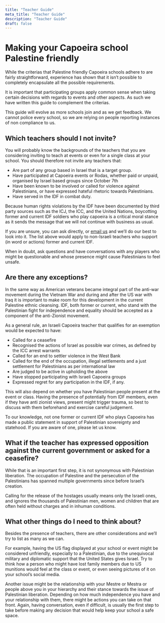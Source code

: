 ```yaml
---
title: "Teacher Guide"
meta_title: "Teacher Guide"
description: "Teacher Guide"
draft: false
---
```


# Making your Capoeira school Palestine friendly

While the criterias that Palestine friendly Capoeira schools adhere to are fairly straightforward, experience has shown that it isn’t possible to completely encapsulate all the possible requirements.

It is important that participating groups apply common sense when taking certain decisions with regards to events and other aspects. As such we have written this guide to complement the criterias.

<Notice type="note">
  This guide will evolve as more schools join and as we get feedback. We cannot
  police every school, so we are relying on people reporting instances of non
  compliance to us.
</Notice>

## Which teachers should I not invite?

You will probably know the backgrounds of the teachers that you are considering inviting to teach at events or even for a single class at your school. You should therefore not invite any teachers that:

- Are part of any group based in Israel that is a target group.
- Have participated at Capoeira events or Rodas, whether paid or unpaid, organised by Israel based groups since October 7th
- Have been known to be involved or called for violence against Palestinians, or have expressed hateful rhetoric towards Palestinians.
- Have served in the IDF in combat duty.

Because human rights violations by the IDF have been documented by third party sources such as the ICJ, the ICC, and the United Nations, boycotting former and current IDF soldiers who play capoeira is a critical moral stance as it sends the message that we will not continue with business as usual.

If you are unsure, you can ask directly, or <a href="mailto:randallbambuduval@gmail.com" target="_blank">email us</a> and we’ll do our best to look into it. The list above would apply to non-Israeli teachers who support (in word or actions) former and current IDF.

When in doubt, ask questions and have conversations with any players who might be questionable and whose presence might cause Palestinians to feel unsafe.

## Are there any exceptions?

In the same way as American veterans became integral part of the anti-war movement during the Vietnam War and during and after the US war with Iraq it is important to make room for this development in the current Palestine ethnic cleansing. IDF, both former or current, who stand with the Palestinian fight for independence and equality should be accepted as a component of the anti-Zionist movement.

As a general rule, an Israeli Capoeira teacher that qualifies for an exemption would be expected to have:

- Called for a ceasefire
- Recognised the actions of Israel as possible war crimes, as defined by the ICC arrest warrants
- Called for an end to settler violence in the West Bank
- Called for the end of the occupation, illegal settlements and a just settlement for Palestinians as per international law
- Are judged to be active in upholding the above
- Have stopped participating with Israeli Capoeira groups
- Expressed regret for any participation in the IDF, if any.

This will also depend on whether you have Palestinian people present at the event or class. Having the presence of potentially from IDF members, even if they have anti zionist views, present might trigger trauma, so best to discuss with them beforehand and exercise careful judgement.

<Notice type="note">
  To our knowledge, not one former or current IDF who plays Capoeira has made a
  public statement in support of Palestinian sovereignty and statehood. If you
  are aware of one, please let us know.
</Notice>

## What if the teacher has expressed opposition against the current government or asked for a ceasefire?

While that is an important first step, it is not synonymous with Palestinian liberation. The occupation of Palestine and the persecution of the Palestinians has spanned multiple governments since before Israel’s creation.

Calling for the release of the hostages usually means only the Israeli ones, and ignores the thousands of Palestinian men, women and children that are often held without charges and in inhuman conditions.

## What other things do I need to think about?

Besides the presence of teachers, there are other considerations and we’ll try to list as many as we can.

For example, having the US flag displayed at your school or event might be considered unfriendly, especially to a Palestinian, due to the unequivocal military and diplomatic support that the United States gives Israel. Try to think how a person who might have lost family members due to US munitions would feel at the class or event, or even seeing pictures of it on your school’s social media.

Another issue might be the relationship with your Mestre or Mestra or people above you in your hierarchy and their stance towards the issue of Palestinian liberation. Depending on how much independence you have and your relationship with them, there might be actions you can take on that front. Again, having conversation, even if difficult, is usually the first step to take before making any decision that would help keep your school a safe space.
